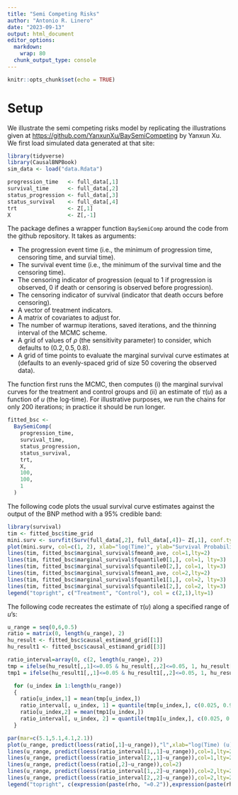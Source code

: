 ```yaml
---
title: "Semi Competing Risks"
author: "Antonio R. Linero"
date: "2023-09-13"
output: html_document
editor_options: 
  markdown: 
    wrap: 80
  chunk_output_type: console
---
```


```r
knitr::opts_chunk$set(echo = TRUE)
```

# Setup

We illustrate the semi competing risks model by replicating the illustrations
given at <https://github.com/YanxunXu/BaySemiCompeting> by Yanxun Xu. We first
load simulated data generated at that site:

```r
library(tidyverse)
library(CausalBNPBook)
sim_data <- load("data.Rdata")

progression_time   <- full_data[,1]
survival_time      <- full_data[,2]
status_progression <- full_data[,3]
status_survival    <- full_data[,4]
trt                <- Z[,1]
X                  <- Z[,-1]
```

The package defines a wrapper function `BaySemiComp` around the code from the
github repository. It takes as arguments:

-   The progression event time (i.e., the minimum of progression time, censoring
    time, and survial time).
-   The survival event time (i.e., the minimum of the survival time and the
    censoring time).
-   The censoring indicator of progression (equal to 1 if progression is
    observed, 0 if death or censoring is observed before progression).
-   The censoring indicator of survival (indicator that death occurs before
    censoring).
-   A vector of treatment indicators.
-   A matrix of covariates to adjust for.
-   The number of warmup iterations, saved iterations, and the thinning interval
    of the MCMC scheme.
-   A grid of values of $\rho$ (the sensitivity parameter) to consider, which
    defaults to $(0.2, 0.5, 0.8)$.
-   A grid of time points to evaluate the marginal survival curve estimates at
    (defaults to an evenly-spaced grid of size $50$ covering the observed data).

The function first runs the MCMC, then computes (i) the marginal survival curves
for the treatment and control groups and (ii) an estimate of $\tau(u)$ as a
function of $u$ (the log-time). For illustrative purposes, we run the chains for
only $200$ iterations; in practice it should be run longer.

```r
fitted_bsc <-
  BaySemiComp(
    progression_time,
    survival_time,
    status_progression,
    status_survival,
    trt,
    X,
    100,
    100,
    1
  )
```

The following code plots the usual survival curve estimates against the output
of the BNP method with a 95% credible band:

```r
library(survival)
tim <- fitted_bsc$time_grid
mini.surv <- survfit(Surv(full_data[,2], full_data[,4])~ Z[,1], conf.type="none")
plot(mini.surv, col=c(1, 2), xlab="log(Time)", ylab="Survival Probability")
lines(tim, fitted_bsc$marginal_survival$fmean0_ave, col=1,lty=2)
lines(tim, fitted_bsc$marginal_survival$fquantile0[1,], col=1, lty=3)
lines(tim, fitted_bsc$marginal_survival$fquantile0[2,], col=1, lty=3)
lines(tim, fitted_bsc$marginal_survival$fmean1_ave, col=2,lty=2)
lines(tim, fitted_bsc$marginal_survival$fquantile1[1,], col=2, lty=3)
lines(tim, fitted_bsc$marginal_survival$fquantile1[2,], col=2, lty=3)
legend("topright", c("Treatment", "Control"), col = c(2,1),lty=1)
```

The following code recreates the estimate of $\tau(u)$ along a specified range
of $u$'s:

```r
u_range = seq(0,6,0.5)
ratio = matrix(0, length(u_range), 2)
hu_result <- fitted_bsc$causal_estimand_grid[[1]]
hu_result1 <- fitted_bsc$causal_estimand_grid[[3]]

ratio_interval=array(0, c(2, length(u_range), 2))
tmp = ifelse(hu_result[,,1]<=0.05 & hu_result[,,2]<=0.05, 1, hu_result[,,2]/hu_result[,,1])
tmp1 = ifelse(hu_result1[,,1]<=0.05 & hu_result1[,,2]<=0.05, 1, hu_result1[,,2]/hu_result1[,,1])

  for (u_index in 1:length(u_range))
  {
    ratio[u_index,1] = mean(tmp[u_index,])
    ratio_interval[, u_index, 1] = quantile(tmp[u_index,], c(0.025, 0.975))
    ratio[u_index,2] = mean(tmp1[u_index,])
    ratio_interval[, u_index, 2] = quantile(tmp1[u_index,], c(0.025, 0.975))
  }

par(mar=c(5.1,5.1,4.1,2.1))
plot(u_range, predict(loess(ratio[,1]~u_range)),"l",xlab="log(Time) (u)", ylab=expression(paste("Estimate of", " ", tau, "(u)")),ylim=c(0, 2),cex.axis=2, cex.lab=2)
lines(u_range, predict(loess(ratio_interval[1,,1]~u_range)),col=1,lty=2)
lines(u_range, predict(loess(ratio_interval[2,,1]~u_range)),col=1,lty=2)
lines(u_range, predict(loess(ratio[,2]~u_range)),col=2)
lines(u_range, predict(loess(ratio_interval[1,,2]~u_range)),col=2,lty=2)
lines(u_range, predict(loess(ratio_interval[2,,2]~u_range)),col=2,lty=2)
legend("topright", c(expression(paste(rho, "=0.2")),expression(paste(rho, "=0.8"))), col = c(1, 2),lty=c(1,1,1))
```
